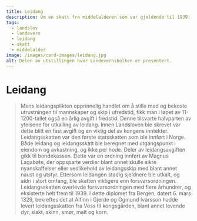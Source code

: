 ```yaml
---
title: Leidang
description: Om en skatt fra middelalderen som var gjeldende til 1939!
tags:
  - landslov
  - landevern
  - leidang
  - skatt
  - middelalder
image: /images/card-images/leidang.jpg
alt: Delen av utstillingen hvor Landevernsbolken er presentert.
---
```



# Leidang

<Blockquote
    quote='«Nå skal alle betale leidangen sin etter forholdsmessig utjevning»'
    footer='Landevernsbolken, kapittel 6' />



<Container stil="initial side">
    Mens leidangsplikten opprinnelig handlet om å stille med og bekoste utrustningen til mannskaper og skip i ufredstid, fikk man i løpet av 11-1200-tallet også en årlig avgift i fredstid. Denne tilsvarte halvparten av ytelsene for utkalling av leidang. Innen Landsloven ble skrevet var dette blitt en fast avgift og en viktig del av kongens inntekter. Leidangsskatten var den første statsskatten som ble innført i Norge. Både leidang og leidangsskatt ble beregnet med utgangspunkt i eiendom og avkastning, og ikke per hode. Deler av leidangsavgiften gikk til bondekassen. Dette var en ordning innført av Magnus Lagabøte, der oppsparte verdier blant annet skulle sikre nyanskaffelser eller vedlikehold av leidangsskip med blant annet naust og utstyr. Ettersom leidangen stadig sjeldnere ble utkalt, og aldri i stort omfang, ble skatten viktigere enn forsvarsordningen. Leidangsskatten overlevde forsvarsordningen med flere århundrer, og eksisterte helt frem til 1939.
</Container>

<Work id="ubb-diplom-0010" marcus="https://marcus.uib.no/instance/charter/ubb-diplom-0010.html">
I dette diplomet fra Bergen, datert 6. mars 1329, bekreftes det at Alfinn i Gjerde og Ogmund Ivarsson hadde levert leidangsskatten fra Voss til kongsgården, blant annet levende dyr, slakt, skinn, smør, malt og korn.
</Work>
